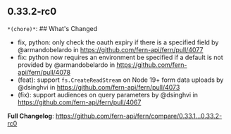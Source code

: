 ## 0.33.2-rc0
`*(chore)*`: ## What's Changed
* fix, python: only check the oauth expiry if there is a specified field by @armandobelardo in https://github.com/fern-api/fern/pull/4077
* fix: python now requires an environment be specified if a default is not provided by @armandobelardo in https://github.com/fern-api/fern/pull/4078
* (feat): support `fs.CreateReadStream` on Node 19+ form data uploads by @dsinghvi in https://github.com/fern-api/fern/pull/4073
* (fix): support audiences on query parameters by @dsinghvi in https://github.com/fern-api/fern/pull/4067


**Full Changelog**: https://github.com/fern-api/fern/compare/0.33.1...0.33.2-rc0

